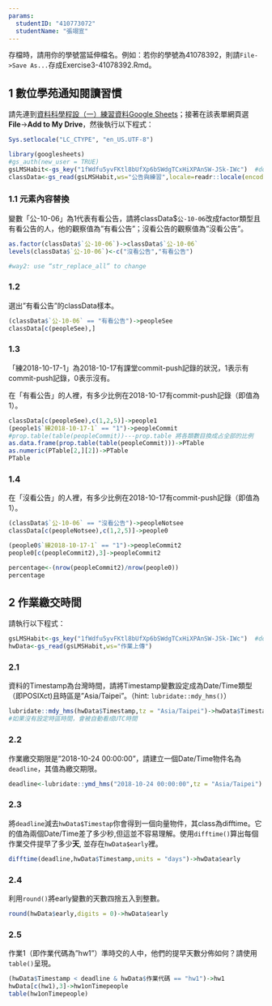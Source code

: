 ```yaml
---
params:
  studentID: "410773072"
  studentName: "張翊宣"
---
```

存檔時，請用你的學號當延伸檔名。例如：若你的學號為41078392，則請`File->Save As...`存成Exercise3-41078392.Rmd。

## 1 數位學苑通知閱讀習慣
請先連到[資料科學程設（一）練習資料Google Sheets](https://docs.google.com/spreadsheets/d/1fWdfu5yvFKtl8bUfXp6bSWdgTCxHiXPAnSW-JSk-IWc/edit#gid=2059291896)；接著在該表單網頁選**File**->**Add to My Drive**，然後執行以下程式：

```r
Sys.setlocale("LC_CTYPE", "en_US.UTF-8")

library(googlesheets)
#gs_auth(new_user = TRUE)
gsLMSHabit<-gs_key("1fWdfu5yvFKtl8bUfXp6bSWdgTCxHiXPAnSW-JSk-IWc")  #download sheet information as an object
classData<-gs_read(gsLMSHabit,ws="公告與練習",locale=readr::locale(encoding = "UTF-8")) #access the 1st worksheet
```

### 1.1 元素內容替換
變數「公-10-06」為1代表有看公告，請將classData$`公-10-06`改成factor類型且有看公告的人，他的觀察值為"有看公告"；沒看公告的觀察值為"沒看公告"。

```r
as.factor(classData$`公-10-06`)->classData$`公-10-06`
levels(classData$`公-10-06`)<-c("沒看公告","有看公告")

#way2: use “str_replace_all” to change
```


### 1.2 
選出"有看公告"的classData樣本。

```r
(classData$`公-10-06` == "有看公告")->peopleSee
classData[c(peopleSee),]
```

### 1.3
「練2018-10-17-1」為2018-10-17有課堂commit-push記錄的狀況，1表示有commit-push記錄，0表示沒有。

在「有看公告」的人裡，有多少比例在2018-10-17有commit-push記錄（即值為1）。

```r
classData[c(peopleSee),c(1,2,5)]->people1
(people1$`練2018-10-17-1` == "1")->peopleCommit
#prop.table(table(peopleCommit))---prop.table 將各類數目換成占全部的比例
as.data.frame(prop.table(table(peopleCommit)))->PTable
as.numeric(PTable[2,][2])->PTable
PTable
```

### 1.4
在「沒看公告」的人裡，有多少比例在2018-10-17有commit-push記錄（即值為1）。

```r
(classData$`公-10-06` == "沒看公告")->peopleNotsee
classData[c(peopleNotsee),c(1,2,5)]->people0

(people0$`練2018-10-17-1` == "1")->peopleCommit2
people0[c(peopleCommit2),3]->peopleCommit2

percentage<-(nrow(peopleCommit2)/nrow(people0))
percentage
```

## 2 作業繳交時間

請執行以下程式： 
```r
gsLMSHabit<-gs_key("1fWdfu5yvFKtl8bUfXp6bSWdgTCxHiXPAnSW-JSk-IWc")  #download sheet information as an object
hwData<-gs_read(gsLMSHabit,ws="作業上傳") 
```


### 2.1
資料的Timestamp為台灣時間，請將Timestamp變數設定成為Date/Time類型（即POSIXct)且時區是"Asia/Taipei"。（hint: `lubridate::mdy_hms()`）
```r
lubridate::mdy_hms(hwData$Timestamp,tz = "Asia/Taipei")->hwData$Timestamp
#如果沒有設定時區時間，會被自動看成UTC時間
```

### 2.2
作業繳交期限是"2018-10-24 00:00:00"，請建立一個Date/Time物件名為`deadline`，其值為繳交期限。

```r
deadline<-lubridate::ymd_hms("2018-10-24 00:00:00",tz = "Asia/Taipei")

```

### 2.3
將`deadline`減去`hwData$Timestap`你會得到一個向量物件，其class為difftime。它的值為兩個Date/Time差了多少秒,但這並不容易理解。使用`difftime()`算出每個作業交件提早了多少**天**, 並存在`hwData$early`裡。

```r
difftime(deadline,hwData$Timestamp,units = "days")->hwData$early
```

### 2.4
利用`round()`將early變數的天數四捨五入到整數。

```r
round(hwData$early,digits = 0)->hwData$early
```

### 2.5
作業1（即作業代碼為"hw1"）準時交的人中，他們的提早天數分佈如何？請使用`table()`呈現。

```r
(hwData$Timestamp < deadline & hwData$作業代碼 == "hw1")->hw1
hwData[c(hw1),3]->hw1onTimepeople
table(hw1onTimepeople)
```


